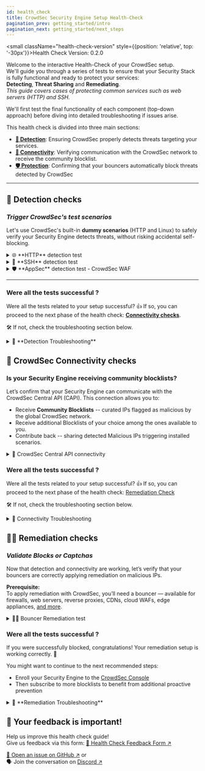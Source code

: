 ```yaml
---
id: health_check
title: CrowdSec Security Engine Setup Health-Check
pagination_prev: getting_started/intro
pagination_next: getting_started/next_steps
---
```



<small className="health-check-version" style={{position: 'relative', top: '-30px'}}>Health Check Version: 0.2.0</small>

Welcome to the interactive Health-Check of your CrowdSec setup.  
We'll guide you through a series of tests to ensure that your Security Stack is fully functional and ready to protect your services:  
**Detecting**, **Threat Sharing** and **Remediating**.  
*This guide covers cases of protecting common services such as web servers (HTTP) and SSH.*   

We'll first test the final functionality of each component (top-down approach) before diving into detailed troubleshooting if issues arise.

This health check is divided into three main sections:
- [**📡 Detection**](#-detection-checks): Ensuring CrowdSec properly detects threats targeting your services.
- [**🔗 Connectivity**](#-crowdsec-connectivity-checks): Verifying communication with the CrowdSec network to receive the community blocklist.
- [**🛡️ Protection**](#-remediation-checks): Confirming that your bouncers automatically block threats detected by CrowdSec

* * *

## 📡 Detection checks

### *Trigger CrowdSec's test scenarios*  

Let's use CrowdSec's built-in **dummy scenarios** (HTTP and Linux) to safely verify your Security Engine detects threats, without risking accidental self-blocking.

<details>
  <summary>🌐 **HTTP** detection test</summary>
  
We'll trigger the dummy scenario `crowdsecurity/http-generic-test` by accessing a **probe path** on your web server.

1️⃣ Access your service URL with this path: `/crowdsec-test-NtktlJHV4TfBSK3wvlhiOBnl`
<CodeBlock className="language-bash">curl -I https://\<your-service-url\>/crowdsec-test-NtktlJHV4TfBSK3wvlhiOBnl</CodeBlock>

2️⃣ Confirm the alert has triggered for the scenario `crowdsecurity/http-generic-test`

<Tabs groupId="deployment">
  <TabItem value="host" label="On Host" default>
    <CodeBlock className="language-bash">sudo cscli alerts list | grep crowdsecurity/http-generic-test</CodeBlock>
  </TabItem>
  <TabItem value="docker" label="Docker">
    <CodeBlock className="language-bash">docker exec crowdsec cscli alerts list | grep crowdsecurity/http-generic-test</CodeBlock>
  </TabItem>
  <TabItem value="kubernetes" label="Kubernetes">
    <CodeBlock className="language-bash">kubectl exec -n crowdsec -it $(kubectl get pods -n crowdsec -l k8s-app=crowdsec -l type=lapi -o name) -- cscli alerts list | grep crowdsecurity/http-generic-test</CodeBlock>
  </TabItem>
</Tabs>

**Notes:**  
- Requests from private IP addresses won't trigger alerts (private IPs are whitelisted by default).
  - You can also test via a browser if easier, especially from another device.
- This scenario can be triggered again only after a 5-minutes delay.
</details>

<details>
    <summary>🔐 **SSH** detection test</summary>

We'll trigger the dummy scenario `crowdsecurity/ssh-generic-test` by attempting an SSH login with a specific username.

1️⃣ Attempt SSH login using this username: `crowdsec-test-NtktlJHV4TfBSK3wvlhiOBnl`.
<CodeBlock className="language-bash">ssh crowdsec-test-NtktlJHV4TfBSK3wvlhiOBnl@\<your-server-ip\></CodeBlock>

2️⃣ Confirm the alert has triggered for the scenario `crowdsecurity/ssh-generic-test`

<Tabs groupId="deployment">
  <TabItem value="host" label="On Host" default>
    <CodeBlock className="language-bash">sudo cscli alerts list | grep crowdsecurity/ssh-generic-test</CodeBlock>
  </TabItem>
  <TabItem value="docker" label="Docker">
    <CodeBlock className="language-bash">docker exec crowdsec cscli alerts list | grep crowdsecurity/ssh-generic-test</CodeBlock>
  </TabItem>
  <TabItem value="kubernetes" label="Kubernetes">
    <CodeBlock className="language-bash">kubectl exec -n crowdsec -it $(kubectl get pods -n crowdsec -l k8s-app=crowdsec -l type=lapi -o name) -- cscli alerts list | grep crowdsecurity/ssh-generic-test</CodeBlock>
  </TabItem>
</Tabs>

**Notes:** 
- This scenario can only be triggered again after a 5-minutes delay. 
</details>

<details>
    <summary>🛡️ **AppSec** detection test - CrowdSec WAF </summary>

If you've enabled an AppSec-capable bouncer with CrowdSec WAF, you can trigger the `crowdsecurity/appsec-generic-test` dummy scenario.  
It would have triggered along with the HTTP detection test, but it is worth mentioning here as well.  

We'll trigger the dummy scenario `crowdsecurity/appsec-generic-test` by accessing a **probe path** on your web server.

1️⃣ Access your service URL with this path: `/crowdsec-test-NtktlJHV4TfBSK3wvlhiOBnl`
<CodeBlock className="language-bash">curl -I https://\<your-service-url\>/crowdsec-test-NtktlJHV4TfBSK3wvlhiOBnl</CodeBlock>

2️⃣ Confirm the alert has triggered for the scenario `crowdsecurity/appsec-generic-test`

<Tabs groupId="deployment">
  <TabItem value="host" label="On Host" default>
    <CodeBlock className="language-bash">sudo cscli alerts list | grep crowdsecurity/appsec-generic-test</CodeBlock>
  </TabItem>
  <TabItem value="docker" label="Docker">
    <CodeBlock className="language-bash">docker exec crowdsec cscli alerts list | grep crowdsecurity/appsec-generic-test</CodeBlock>
  </TabItem>
  <TabItem value="kubernetes" label="Kubernetes">
    <CodeBlock className="language-bash">kubectl exec -n crowdsec -it $(kubectl get pods -n crowdsec -l k8s-app=crowdsec -l type=lapi -o name) -- cscli alerts list | grep crowdsecurity/appsec-generic-test</CodeBlock>
  </TabItem>
</Tabs>

**Notes:**
- This scenario can only be triggered again after a 1-minute delay. 
</details>

* * *

### Were all the tests successful ?

Were all the tests related to your setup successful? 
👍 If so, you can proceed to the next phase of the health check: [**Connectivity checks**](#-crowdsec-connectivity-checks).  

🛠️ If not, check the troubleshooting section below.

<details>
    <summary>🐞 **Detection Troubleshooting**</summary>

  **No alert triggered? Let's find out why.**   

  If you installed CrowdSec on the same **host** as the service you're protecting, it should have auto-detected it and installed the right collections of parsers and scenarios.
  However, if you're using *custom log paths*, *unusual log formats*, or running in *Docker/Kubernetes*, you might need to configure some things manually.  
  
 **This section will help you pinpoint the issue and walk you through how to fix it.**  

  <details>
      <summary>📄 Are your logs being properly read and parsed?</summary>

  CrowdSec needs to know what logs to read and how to interpret them.  
  This is handled by the acquisition configuration (log sources) and parsing (how to read them).
  Multiple log sources can be defined in the acquisition(s) configuration files and they support diverse datasources (files, syslog, etc.).
  For more details you can refer to the [datasources documentation](https://doc.crowdsec.net/docs/next/log_processor/data_sources/intro).  

  We'll look at the security engine **metrics** to see if logs are **being read** and if what's read is **parsed correctly**.
  We'll do that using the `cscli metrics` command:

<Tabs groupId="deployment">
  <TabItem value="host" label="On Host" default>
    <CodeBlock className="language-bash">sudo cscli metrics show acquisition parsers</CodeBlock>
  </TabItem>
  <TabItem value="docker" label="Docker">
    <CodeBlock className="language-bash">docker exec crowdsec cscli metrics show acquisition parsers</CodeBlock>
  </TabItem>
  <TabItem value="kubernetes" label="Kubernetes">
    <CodeBlock className="language-bash">{`# For LAPI pod
kubectl exec -n crowdsec -it $(kubectl get pods -n crowdsec -l k8s-app=crowdsec -l type=lapi -o name) -- cscli metrics show acquisition parsers

# For all agent pods
for i in $(kubectl get pods -n crowdsec -l k8s-app=crowdsec -l type=agent -o name); do kubectl exec -n crowdsec -it $i -- cscli metrics show acquisition parsers; done`}</CodeBlock>
  </TabItem>
</Tabs>

  Under **Acquisition Metrics** you should see:
  - The source name of the log files or streams that have been read and the number of lines read and parsed for each of them.
    - If you don't see any sources or some you have configured are missing, it means that the acquisition configuration is not properly set up. 
    - A non zero number of "Lines parsed" is expected for each source, proving that the appropriate parser was found and used.
  
  Under The **Parsers Metrics** you have the details of the parsers used.

  🚨 If this check fails, don’t worry -- the results will point you to the right area to troubleshoot:  
  
  :::warning
      🐞 If this command fails entirely, go to the [**CrowdSec Service Troubleshooting section**](#troubleshooting_service)
  :::
  :::warning
      🐞 If your acquisition sources don't appear, check the [**Acquisition Troubleshooting section**](#troubleshooting_acquisition)
  :::
  :::warning
    🐞 If parsing fails, check the [**Collection Troubleshooting section****](#troubleshooting_collection)
  :::

  </details>

  <details id="troubleshooting_acquisition">
      <summary>📥 Acquisition Troubleshooting -- Are your logs properly declared as datasources</summary>

  CrowdSec needs to know where to **read your logs**. The configuration varies by deployment method:

<Tabs groupId="deployment">
  <TabItem value="host" label="On Host" default>

  The **acquisition configuration** is usually found in `acquis.yaml` or in files under `acquis.d/` inside the CrowdSec config directory.
  On Debian-like OS it is typically located in `/etc/crowdsec/`.

  **To troubleshoot:**
  - The detailed doc about the acquisition configuration can be found [here](https://doc.crowdsec.net/docs/next/log_processor/acquisition/intro).
  - Check your acquisition files exist and that the datasources are properly setup.
  - 💡 Hint:
    - The hub page of the collection you installed provides an example of the acquisition configuration file to create.
    - For example:
      - The [NGINX collection hub page ↗️](https://app.crowdsec.net/hub/author/crowdsecurity/collections/nginx)
      - Or the [SSHD collection hub page ↗️](https://app.crowdsec.net/hub/author/crowdsecurity/collections/sshd) (that is contained in the Linux Collection).
  - Make sure that the **type** declared matches the **parser** expected to be used: nginx, apache, syslog, etc.

  </TabItem>
  <TabItem value="docker" label="Docker">

  In Docker, logs must be accessible to the container through volumes.

  **Common issues:**
  - **Missing volume mounts**: Ensure log directories are mounted in your container.
    ```yaml
    volumes:
      - /var/log:/var/log:ro  # Mount logs as read-only
    ```
  - **Acquisition configuration**: Your `acquis.yaml` should reference paths inside the container.
  - **Log file permissions**: CrowdSec container user must have read access to log files.
  - **Shared log volumes**: For multi-container setups, ensure logs are written to a shared named volume:
    ```yaml
    volumes:
      - logs:/var/log/nginx  # Shared volume for logs
    ```

  **To check your acquisition config:**
  ```bash
  docker exec crowdsec cat /etc/crowdsec/acquis.yaml
  ```

  </TabItem>
  <TabItem value="kubernetes" label="Kubernetes">

  In Kubernetes, CrowdSec reads logs from `/var/log/containers` which is mounted into pods by the helm chart.

  **Configuration is done in your Helm values file:**
  ```yaml
  agent:
    acquisition:
      - namespace: your-namespace
        podName: your-pod-*
        program: nginx  # Reference used by the FILTER function of your installed parsers
  ```

  **Common issues:**
  - **Wrong namespace or pod names**: Verify pods exist with `kubectl get pods -n <namespace>`
  - **Incorrect program name**: The `program` field must match the FILTER of your installed parser (nginx, traefik, apache, etc.)
  - **Container runtime mismatch**: Set `container_runtime: containerd` or `container_runtime: docker` in values.yaml
  - **RBAC permissions**: CrowdSec needs permissions to read pod logs. Check with:
    ```bash
    kubectl auth can-i list pods --as=system:serviceaccount:crowdsec:crowdsec-agent
    kubectl auth can-i get pods/log --as=system:serviceaccount:crowdsec:crowdsec-agent
    ```

  **Note:** Unlike standalone deployments, you use `program:` instead of `type:` in Kubernetes acquisitions.

  </TabItem>
</Tabs>

  </details>

  <details id="troubleshooting_collection">
      <summary>📦 Collection Troubleshooting -- Are the right parsers and scenarios installed?</summary>

  CrowdSec, via its [**Hub** ↗️](https://app.crowdsec.net/hub/collections) uses collections to package correct parsers and detection scenarios for your services.

<Tabs groupId="deployment">
  <TabItem value="host" label="On Host" default>

  On regular **host** installations, CrowdSec usually detects your services (like nginx or ssh) and installs the appropriate collections automatically.

  **🔍 To check what's currently installed:**
  ```bash
  sudo cscli collections list
  ```

  You can also list individual parsers and scenarios with:
  ```bash
  sudo cscli parsers list
  sudo cscli scenarios list
  ```

  - Look for entries related to your service (e.g., nginx, apache, ssh).
  - If they're listed, the right collection is likely installed.

  **📥 Install missing collections:**
  1. Visit the [CrowdSec Hub ↗️](https://hub.crowdsec.net/) and search for a collection matching your service
  2. Install with:
     ```bash
     sudo cscli collections install crowdsecurity/nginx
     sudo systemctl reload crowdsec
     ```

  </TabItem>
  <TabItem value="docker" label="Docker">

  In Docker, collections must be installed via the `COLLECTIONS` environment variable or manually.

  **🔍 To check what's currently installed:**
  ```bash
  docker exec crowdsec cscli collections list
  ```

  **📥 Install collections:**

  **Method 1: Environment variable (recommended)**
  ```yaml
  environment:
    COLLECTIONS: "crowdsecurity/nginx crowdsecurity/linux"
  ```
  Then restart the container.

  **Method 2: Manual installation**
  ```bash
  docker exec crowdsec cscli collections install crowdsecurity/nginx
  docker restart crowdsec
  ```

  **Common issues:**
  - Collections not persisting: Ensure `/etc/crowdsec/` is mounted as a volume
  - Collections installed but not working: Restart the container after installation

  </TabItem>
  <TabItem value="kubernetes" label="Kubernetes">

  In Kubernetes, collections must be specified in your Helm values file.

  **🔍 To check what's currently installed:**
  ```bash
  kubectl exec -n crowdsec -it $(kubectl get pods -n crowdsec -l k8s-app=crowdsec -l type=lapi -o name) -- cscli collections list
  ```

  **📥 Install collections:**

  Add to your `values.yaml`:
  ```yaml
  agent:
    env:
      - name: COLLECTIONS
        value: "crowdsecurity/traefik crowdsecurity/nginx"
  ```

  Then upgrade your Helm release:
  ```bash
  helm upgrade crowdsec crowdsec/crowdsec -n crowdsec -f values.yaml
  ```

  **Common issues:**
  - Collections must match your acquisition `program:` field
  - Each agent pod processes different logs, verify on the right pod
  - LAPI doesn't need collections, only agents do

  </TabItem>
</Tabs>

  **⚠️ Log format mismatch:**
  - If your logs don't follow the expected format (e.g., they've been customized), CrowdSec might not parse them properly.
  - You can find more information on how to create your own parsers in the [CrowdSec documentation](https://doc.crowdsec.net/docs/next/log_processor/parsers/format).

  </details>

  <details id="troubleshooting_service">
      <summary>⚙️ CrowdSec Service Troubleshooting -- is the CrowdSec service running?</summary>

<Tabs groupId="deployment">
  <TabItem value="host" label="On Host" default>

  Let's check if the CrowdSec service is active:
  ```bash
  sudo systemctl status crowdsec
  ```
  - ☑️ You should see: "**active (running)**"

  **If the service is not running:**
  ```bash
  sudo systemctl start crowdsec
  sudo systemctl enable crowdsec  # Ensure it starts on boot
  ```

  **Check logs for errors:**
  ```bash
  # Start by checking crowdsec logs
  less /var/log/crowdsec.log

  # Eventually check systemd journal logs
  sudo journalctl -u crowdsec -n 50
  ```

  **Common issues:**
  - Misconfiguration in `/etc/crowdsec/config.yaml`
  - Port conflicts (default: 8080 for LAPI, 6060 for metrics)
  - Insufficient permissions to access log files
  - Acquisition files format errors

  </TabItem>
  <TabItem value="docker" label="Docker">

  Check if the container is running:
  ```bash
  docker ps | grep crowdsec
  ```

  **If not running, check container logs:**
  ```bash
  docker logs crowdsec
  ```

  **Start/restart the container:**
  ```bash
  docker start crowdsec
  # Or restart
  docker restart crowdsec
  ```

  **Common issues:**
  - **Volume mount errors**: Ensure `/etc/crowdsec/` and `/var/lib/crowdsec/data/` are properly mounted
  - **Missing data volume**: Since v1.7.0, `/var/lib/crowdsec/data/` must be persisted
  - **Port conflicts**: Check if 8080 is available on host
  - **Log access**: Ensure log volumes are correctly mounted and readable
  - **Environment variables**: Verify `COLLECTIONS` and other env vars are set correctly

  **Check container status:**
  ```bash
  docker inspect crowdsec
  ```

  </TabItem>
  <TabItem value="kubernetes" label="Kubernetes">

  Check if pods are running:
  ```bash
  kubectl get pods -n crowdsec
  ```

  You should see LAPI and agent pods in `Running` status.

  **Check pod logs:**
  ```bash
  # LAPI logs
  kubectl logs -n crowdsec -l k8s-app=crowdsec -l type=lapi

  # Agent logs
  kubectl logs -n crowdsec -l k8s-app=crowdsec -l type=agent
  ```

  **Describe pod for more details:**
  ```bash
  kubectl describe pod -n crowdsec <pod-name>
  ```

  **Common issues:**
  - **Image pull errors**: Check if the CrowdSec image is accessible
  - **RBAC permissions**: Agents need permissions to read pod logs
    ```bash
    kubectl get clusterrole crowdsec-agent
    kubectl get clusterrolebinding crowdsec-agent
    ```
  - **PVC issues**: If using persistent volumes, ensure PVCs are bound
    ```bash
    kubectl get pvc -n crowdsec
    ```
  - **ConfigMap errors**: Verify configuration is valid
    ```bash
    kubectl get configmap -n crowdsec
    ```
  - **Network policies**: Ensure pods can communicate with each other
  - **Resource limits**: Check if pods have sufficient CPU/memory

  **Restart pods:**
  ```bash
  kubectl rollout restart deployment/crowdsec-lapi -n crowdsec
  kubectl rollout restart daemonset/crowdsec-agent -n crowdsec
  ```

  </TabItem>
</Tabs>

  </details>
</details>

## 🔌 CrowdSec Connectivity checks

### Is your Security Engine receiving community blocklists?

Let’s confirm that your Security Engine can communicate with the CrowdSec Central API (CAPI).
This connection allows you to:
- Receive **Community Blocklists** -- curated IPs flagged as malicious by the global CrowdSec network.
- Receive additional Blocklists of your choice among the ones available to you.
- Contribute back -- sharing detected Malicious IPs triggering installed scenarios.

<details>
  <summary>🔌 CrowdSec Central API connectivity</summary>

  The most direct way to verify connectivity is to see if your instance has already received decisions from the Community Blocklist.

  1️⃣ List decisions coming from CAPI

<Tabs groupId="deployment">
  <TabItem value="host" label="On Host" default>
    <CodeBlock className="language-bash">sudo cscli decisions list --origin CAPI</CodeBlock>
  </TabItem>
  <TabItem value="docker" label="Docker">
    <CodeBlock className="language-bash">docker exec crowdsec cscli decisions list --origin CAPI</CodeBlock>
  </TabItem>
  <TabItem value="kubernetes" label="Kubernetes">
    <CodeBlock className="language-bash">kubectl exec -n crowdsec -it $(kubectl get pods -n crowdsec -l k8s-app=crowdsec -l type=lapi -o name) -- cscli decisions list --origin CAPI</CodeBlock>
  </TabItem>
</Tabs>

  ☑️ If you see decisions, you're connected and receiving threat intel.

  **Notes:**
  - On a fresh install, it might take a few minutes before any decisions appear.
  - Restarting the CrowdSec service will force it to perform a first pull.
</details>

### Were all the tests successful ?

Were all the tests related to your setup successful? 
👍 If so, you can proceed to the next phase of the health check: [Remediation Check](#-remediation-checks)

🛠️ If not, check the troubleshooting section below.

<details>
  <summary>🐞 Connectivity Troubleshooting</summary>

  Let's verify your CAPI connection step-by-step.

<Tabs groupId="deployment">
  <TabItem value="host" label="On Host" default>

  **Check CAPI status:**
  ```bash
  sudo cscli capi status
  ```

  **Should show:**
  - `INFO You can successfully interact with Central API (CAPI)`
  - Information about the connectivity config file path
  - Enrollment status with CrowdSec Console

  **Common issues:**
  - **Missing credentials**: If `online_api_credentials.yaml` is missing:
    ```bash
    sudo cscli capi register
    sudo systemctl reload crowdsec
    ```
  - **Firewall blocking**: Ensure outbound network access (API endpoints, blocklists, etc.). See [Network Management](https://docs.crowdsec.net/docs/next/configuration/network_management/) for full requirements
  - **DNS issues**: Verify DNS resolution works:
    ```bash
    nslookup api.crowdsec.net
    ```
  - **Proxy configuration**: If behind a proxy, configure in `/etc/crowdsec/config.yaml`

  </TabItem>
  <TabItem value="docker" label="Docker">

  **Check CAPI status:**
  ```bash
  docker exec crowdsec cscli capi status
  ```

  **Should show:**
  - `INFO You can successfully interact with Central API (CAPI)`

  **Common issues:**
  - **No internet from container**: Ensure container can reach external networks
    ```bash
    docker exec crowdsec ping -c 3 api.crowdsec.net
    ```
  - **Missing credentials**: Register if credentials are missing:
    ```bash
    docker exec crowdsec cscli capi register
    docker restart crowdsec
    ```
  - **Volume not persisted**: Ensure `/etc/crowdsec/` volume persists the credentials file
  - **Network mode**: If using custom networks, verify routing and DNS
  - **Proxy issues**: Set `HTTP_PROXY` and `HTTPS_PROXY` environment variables if needed

  </TabItem>
  <TabItem value="kubernetes" label="Kubernetes">

  **Check CAPI status:**
  ```bash
  kubectl exec -n crowdsec -it $(kubectl get pods -n crowdsec -l k8s-app=crowdsec -l type=lapi -o name) -- cscli capi status
  ```

  **Should show:**
  - `INFO You can successfully interact with Central API (CAPI)`
  - Enrollment information if configured

  **Common issues:**
  - **No external connectivity**: Test from pod:
    ```bash
    kubectl exec -n crowdsec -it $(kubectl get pods -n crowdsec -l k8s-app=crowdsec -l type=lapi -o name) -- ping -c 3 api.crowdsec.net
    ```
  - **NetworkPolicy blocking**: Check if NetworkPolicies allow egress to api.crowdsec.net
  - **DNS issues**: Verify CoreDNS is working correctly
  - **Proxy configuration**: Configure proxy via environment variables in values.yaml:
    ```yaml
    lapi:
      env:
        - name: HTTP_PROXY
          value: "http://proxy:8080"
        - name: HTTPS_PROXY
          value: "http://proxy:8080"
    ```
  - **PVC not bound**: If credentials aren't persisting, check PVC status
  - **Enrollment key**: If using console enrollment, verify `ENROLL_KEY` is set correctly in values.yaml

  </TabItem>
</Tabs>

</details>

## ✋🏻 Remediation checks

### *Validate Blocks or Captchas* 

Now that detection and connectivity are working, let’s verify that your bouncers are correctly applying remediation on malicious IPs.  

**Prerequisite:**  
To apply remediation with CrowdSec, you’ll need a bouncer — available for firewalls, web servers, reverse proxies, CDNs, cloud WAFs, edge appliances, [and more](https://doc.crowdsec.net/u/bouncers/intro).  

<details>
  <summary>✋🏻 Bouncer Remediation test</summary>

This test involves manually creating a **decision** against a public IP of one of your devices for a very short period (1 minute).  

:::danger 
BE CAREFUL -- Risk of Self-Lockout  
This procedure will temporarily block your access to the services protected by your bouncer.  
Make sure to properly follow the instructions to set the TTL to a low expiration time (1 minute). 
OR do it from a device with a different public IP address than the client you're using to setup CrowdSec.
:::

1️⃣ Find your public IP:
<CodeBlock className="language-bash">curl api.ipify.org</CodeBlock>

2️⃣ Add a ban decision for your IP (valid for 1 minute):

<Tabs groupId="deployment">
  <TabItem value="host" label="On Host" default>
    <CodeBlock className="language-bash">sudo cscli decisions add --ip \<your-public-ip\> --duration 1m --reason "CrowdSec remediation test"</CodeBlock>
  </TabItem>
  <TabItem value="docker" label="Docker">
    <CodeBlock className="language-bash">docker exec crowdsec cscli decisions add --ip \<your-public-ip\> --duration 1m --reason "CrowdSec remediation test"</CodeBlock>
  </TabItem>
  <TabItem value="kubernetes" label="Kubernetes">
    <CodeBlock className="language-bash">kubectl exec -n crowdsec -it $(kubectl get pods -n crowdsec -l k8s-app=crowdsec -l type=lapi -o name) -- cscli decisions add --ip \<your-public-ip\> --duration 1m --reason "CrowdSec remediation test"</CodeBlock>
  </TabItem>
</Tabs>

⏳ *Wait a few seconds to ensure the decision is processed by the bouncer.*  
3️⃣ Try accessing your service (e.g. website, API). from the same public IP address.
  ➡️ You should be blocked by the bouncer. returning a forbidden response (HTTP 403) or a captcha challenge.

4️⃣ Wait for 1 minute, then check the decisions list to see if the decision has been removed

</details>

### Were all the tests successful ?

If you were successfully blocked, congratulations! Your remediation setup is working correctly. 🎉  

You might want to continue to the next recommended steps:
- Enroll your Security Engine to the [CrowdSec Console](/u/getting_started/post_installation/console/)
- Then subscribe to more blocklists to benefit from additional proactive prevention

<details>
    <summary>🐞 **Remediation Troubleshooting**</summary>

  Before diving into troubleshooting, remember that a remediation components (AKA **bouncer**) is a separate component that connects to the Security Engine and regularly pulls decisions (like bans or captchas) to apply them at its level (firewall, web server, etc.). If remediation isn’t working, it’s often due to issues in this communication loop.  
  You can find more information about bouncers in the [Bouncers documentation](https://doc.crowdsec.net/docs/next/bouncers/intro).
  The full list of available bouncers is available on the [CrowdSec Hub ↗️](https://app.crowdsec.net/hub/remediation-components).

  <details>
    <summary>Is your Bouncer Installed and Connected to your Security engine</summary>

<Tabs groupId="deployment">
  <TabItem value="host" label="On Host" default>

  **Check bouncers linked to your Security Engine:**
  ```bash
  sudo cscli bouncers list
  ```

  **You should see:**
  - The bouncer name
  - A ✓ in the valid column indicating proper registration
  - A recent `Last API pull` timestamp

  **Common issues:**
  - **Bouncer not valid or not pulling**: Check authentication in bouncer config file
  - **Bouncer not listed**: Register it:
    ```bash
    sudo cscli bouncers add my-bouncer-name
    ```
    Copy the token and add it to your bouncer's configuration, then restart the bouncer service.

  - **Bouncer on different machine**: Ensure it can reach the LAPI endpoint (default: `http://crowdsec-server:8080`)
  - **Firewall blocking**: Verify port 8080 is accessible from bouncer machine

  </TabItem>
  <TabItem value="docker" label="Docker">

  **Check bouncers linked to your Security Engine:**
  ```bash
  docker exec crowdsec cscli bouncers list
  ```

  **Common issues:**
  - **Bouncer in separate container**: Ensure containers are on the same Docker network
  - **LAPI URL**: Bouncer config should point to `http://crowdsec:8080` (using container name)
  - **Register bouncer**: You can pre-create bouncer keys using environment variables:
    ```yaml
    environment:
      BOUNCER_KEY_mybouncer: "my-secret-api-key"
    ```
  - **Network connectivity**: Test from bouncer container:
    ```bash
    docker exec my-bouncer ping crowdsec
    ```

  </TabItem>
  <TabItem value="kubernetes" label="Kubernetes">

  **Check bouncers linked to your Security Engine:**
  ```bash
  kubectl exec -n crowdsec -it $(kubectl get pods -n crowdsec -l k8s-app=crowdsec -l type=lapi -o name) -- cscli bouncers list
  ```

  **Common issues:**
  - **Service discovery**: Bouncer should connect to `http://crowdsec-lapi.crowdsec.svc.cluster.local:8080`
  - **Register bouncer**: For Kubernetes remediation components (Ingress-Nginx, Traefik):
    ```bash
    # Generate API key
    kubectl exec -n crowdsec -it $(kubectl get pods -n crowdsec -l k8s-app=crowdsec -l type=lapi -o name) -- cscli bouncers add k8s-bouncer

    # Or pre-configure in values.yaml
    lapi:
      env:
        - name: BOUNCER_KEY_k8s
          value: "your-api-key-here"
    ```
  - **Network policies**: Ensure bouncer namespace can reach crowdsec namespace
  - **Service accessibility**: Verify the crowdsec-lapi service is accessible:
    ```bash
    kubectl get svc -n crowdsec crowdsec-lapi
    ```

  **For Ingress Nginx bouncer:**
  - Ensure the bouncer has the correct LAPI URL in its ConfigMap
  - Check bouncer logs for connection errors:
    ```bash
    kubectl logs -n ingress-nginx -l app.kubernetes.io/component=controller
    ```

  </TabItem>
</Tabs>

  </details>
</details>

## 💬 Your feedback is important!

Help us improve this health check guide!  
Give us feedback via this form: [📝 Health Check Feedback Form ↗️](https://forms.gle/DJboC7oisjmA8qt78)  

[📨 Open an issue on GitHub ↗️](https://github.com/crowdsecurity/crowdsec-docs/issues/new) or  
🗣️ Join the conversation on [Discord ↗️](https://discord.gg/wGN7ShmEE8)